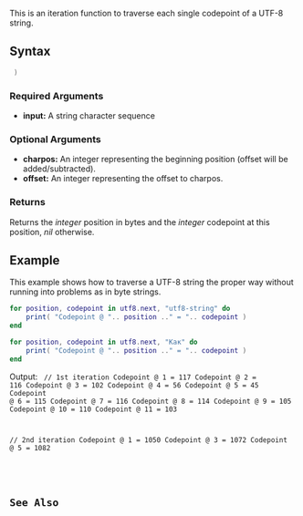 
{{Shared function}}

This is an iteration function to traverse each single codepoint of a UTF-8 string.

==Syntax==
<syntaxhighlight lang="lua"> )</syntaxhighlight>

===Required Arguments===
*'''input:''' A string character sequence

===Optional Arguments===
{{OptionalArg}}
*'''charpos:''' An integer representing the beginning position (offset will be added/subtracted).
*'''offset:''' An integer representing the offset to charpos.

===Returns===
Returns the ''integer'' position in bytes and the ''integer'' codepoint at this position, ''nil'' otherwise.

==Example==
<section name="Server" class="server" show="true">
This example shows how to traverse a UTF-8 string the proper way without running into problems as in byte strings. 
<syntaxhighlight lang="lua">
for position, codepoint in utf8.next, "utf8-string" do
    print( "Codepoint @ ".. position .." = ".. codepoint )
end

for position, codepoint in utf8.next, "Как" do
    print( "Codepoint @ ".. position .." = ".. codepoint )
end
</syntaxhighlight>
Output:
<code>
// 1st iteration
Codepoint @ 1 = 117
Codepoint @ 2 = 116
Codepoint @ 3 = 102
Codepoint @ 4 = 56
Codepoint @ 5 = 45
Codepoint @ 6 = 115
Codepoint @ 7 = 116
Codepoint @ 8 = 114
Codepoint @ 9 = 105
Codepoint @ 10 = 110
Codepoint @ 11 = 103

// 2nd iteration
Codepoint @ 1 = 1050
Codepoint @ 3 = 1072
Codepoint @ 5 = 1082
</syntaxhighlight>
</section>

==See Also==
{{UTF8 functions}}